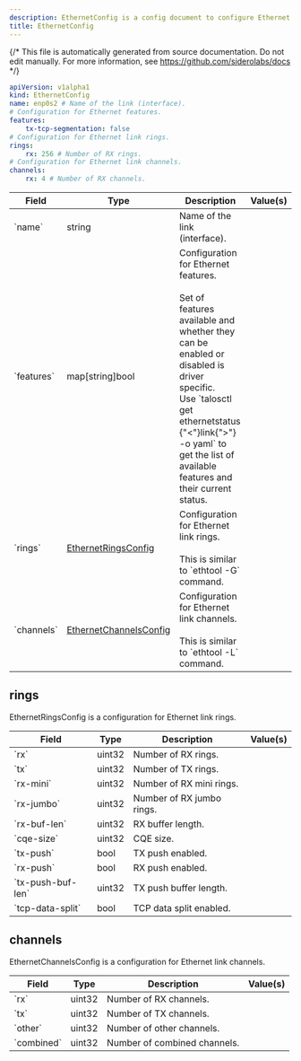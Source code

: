 ```yaml
---
description: EthernetConfig is a config document to configure Ethernet interfaces.
title: EthernetConfig
---
```


{/*
This file is automatically generated from source documentation.
Do not edit manually. For more information, see https://github.com/siderolabs/docs
*/}










```yaml
apiVersion: v1alpha1
kind: EthernetConfig
name: enp0s2 # Name of the link (interface).
# Configuration for Ethernet features.
features:
    tx-tcp-segmentation: false
# Configuration for Ethernet link rings.
rings:
    rx: 256 # Number of RX rings.
# Configuration for Ethernet link channels.
channels:
    rx: 4 # Number of RX channels.
```


<table>
  <thead>
    <tr>
      <th>Field</th>
      <th>Type</th>
      <th>Description</th>
      <th>Value(s)</th>
    </tr>
  </thead>
  <tbody>
    <tr>
      <td>`name`</td>
      <td>string</td>
      <td>Name of the link (interface).</td>
      <td></td>
    </tr>
    <tr>
      <td>`features`</td>
      <td>map[string]bool</td>
      <td>Configuration for Ethernet features.<br /><br />Set of features available and whether they can be enabled or disabled is driver specific.<br />Use `talosctl get ethernetstatus {"<"}link{">"} -o yaml` to get the list of available features and<br />their current status.</td>
      <td></td>
    </tr>
    <tr>
      <td>`rings`</td>
      <td><a href="#rings">EthernetRingsConfig</a></td>
      <td>Configuration for Ethernet link rings.<br /><br />This is similar to `ethtool -G` command.</td>
      <td></td>
    </tr>
    <tr>
      <td>`channels`</td>
      <td><a href="#channels">EthernetChannelsConfig</a></td>
      <td>Configuration for Ethernet link channels.<br /><br />This is similar to `ethtool -L` command.</td>
      <td></td>
    </tr>
  </tbody>
</table>



## rings

EthernetRingsConfig is a configuration for Ethernet link rings.




<table>
  <thead>
    <tr>
      <th>Field</th>
      <th>Type</th>
      <th>Description</th>
      <th>Value(s)</th>
    </tr>
  </thead>
  <tbody>
    <tr>
      <td>`rx`</td>
      <td>uint32</td>
      <td>Number of RX rings.</td>
      <td></td>
    </tr>
    <tr>
      <td>`tx`</td>
      <td>uint32</td>
      <td>Number of TX rings.</td>
      <td></td>
    </tr>
    <tr>
      <td>`rx-mini`</td>
      <td>uint32</td>
      <td>Number of RX mini rings.</td>
      <td></td>
    </tr>
    <tr>
      <td>`rx-jumbo`</td>
      <td>uint32</td>
      <td>Number of RX jumbo rings.</td>
      <td></td>
    </tr>
    <tr>
      <td>`rx-buf-len`</td>
      <td>uint32</td>
      <td>RX buffer length.</td>
      <td></td>
    </tr>
    <tr>
      <td>`cqe-size`</td>
      <td>uint32</td>
      <td>CQE size.</td>
      <td></td>
    </tr>
    <tr>
      <td>`tx-push`</td>
      <td>bool</td>
      <td>TX push enabled.</td>
      <td></td>
    </tr>
    <tr>
      <td>`rx-push`</td>
      <td>bool</td>
      <td>RX push enabled.</td>
      <td></td>
    </tr>
    <tr>
      <td>`tx-push-buf-len`</td>
      <td>uint32</td>
      <td>TX push buffer length.</td>
      <td></td>
    </tr>
    <tr>
      <td>`tcp-data-split`</td>
      <td>bool</td>
      <td>TCP data split enabled.</td>
      <td></td>
    </tr>
  </tbody>
</table>





## channels

EthernetChannelsConfig is a configuration for Ethernet link channels.




<table>
  <thead>
    <tr>
      <th>Field</th>
      <th>Type</th>
      <th>Description</th>
      <th>Value(s)</th>
    </tr>
  </thead>
  <tbody>
    <tr>
      <td>`rx`</td>
      <td>uint32</td>
      <td>Number of RX channels.</td>
      <td></td>
    </tr>
    <tr>
      <td>`tx`</td>
      <td>uint32</td>
      <td>Number of TX channels.</td>
      <td></td>
    </tr>
    <tr>
      <td>`other`</td>
      <td>uint32</td>
      <td>Number of other channels.</td>
      <td></td>
    </tr>
    <tr>
      <td>`combined`</td>
      <td>uint32</td>
      <td>Number of combined channels.</td>
      <td></td>
    </tr>
  </tbody>
</table>







